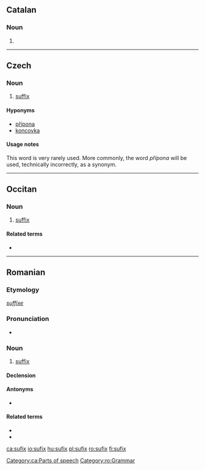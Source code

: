 ==Catalan==

===Noun===
{{ca-noun|m|sufixos}}

# {{l|en|suffix}}

[[Category:ca:Parts of speech]]

----

==Czech==

===Noun===
{{cs-noun|g=m}}

# [[suffix]]

====Hyponyms====
* [[přípona]] {{f}}
* [[koncovka]] {{f}}

====Usage notes====
This word is very rarely used. More commonly, the word ''přípona'' will be used, technically incorrectly, as a synonym.

----

==Occitan==

===Noun===
{{infl|oc|noun|g=m}}

# {{grammar|lang=oc}} [[suffix]]

====Related terms====
* {{l|oc|prefix}}

----

==Romanian==

===Etymology===
{{etyl|fr|ro}} ''[[suffixe]]''

===Pronunciation===
* {{IPA|[suˈfiks]|lang=ro}}

===Noun===
{{ro-noun|n|sufixe}}

# [[suffix]]

====Declension====
{{ro-noun-n|pl=sufixe|def=sufixul}}

====Antonyms====
* {{l|ro|prefix}}

====Related terms====
* {{l|ro|afix}}
* {{l|ro|infix}}

[[Category:ro:Grammar]]

[[ca:sufix]]
[[io:sufix]]
[[hu:sufix]]
[[pl:sufix]]
[[ro:sufix]]
[[fi:sufix]]